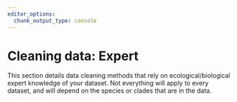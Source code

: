```yaml
---
editor_options: 
  chunk_output_type: console
---
```


# Cleaning data: Expert

This section details data cleaning methods that rely on ecological/biological expert knowledge of your dataset. Not everything will apply to every dataset, and will depend on the species or clades that are in the data.
